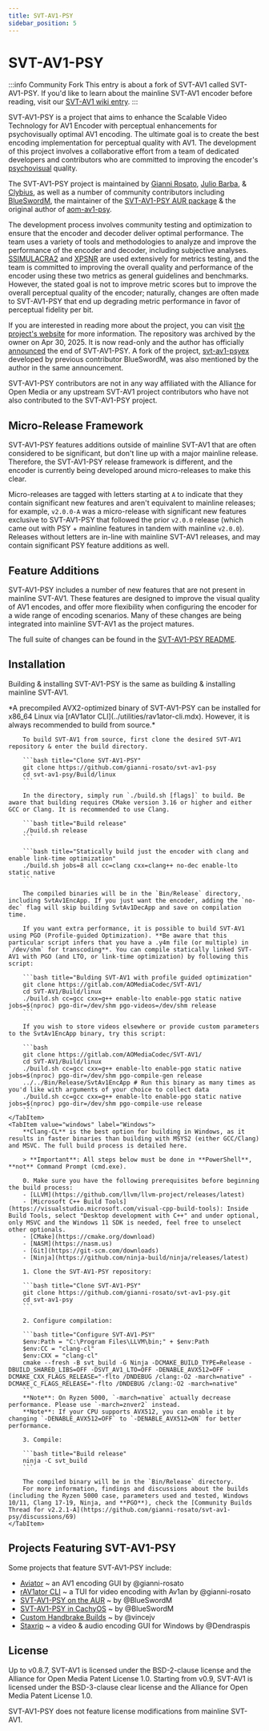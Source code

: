 ```yaml
---
title: SVT-AV1-PSY
sidebar_position: 5
---
```



# SVT-AV1-PSY

:::info Community Fork
This entry is about a fork of SVT-AV1 called SVT-AV1-PSY. If you'd like to learn about the mainline SVT-AV1 encoder before reading, visit our [SVT-AV1 wiki entry](./SVT-AV1.mdx).
:::

SVT-AV1-PSY is a project that aims to enhance the Scalable Video Technology for AV1 Encoder with perceptual enhancements for psychovisually optimal AV1 encoding. The ultimate goal is to create the best encoding implementation for perceptual quality with AV1. The development of this project involves a collaborative effort from a team of dedicated developers and contributors who are committed to improving the encoder's [psychovisual](../introduction/psychovisual.mdx) quality.

The SVT-AV1-PSY project is maintained by [Gianni Rosato](https://github.com/gianni-rosato), [Julio Barba](https://github.com/juliobbv), & [Clybius](https://github.com/Clybius), as well as a number of community contributors including [BlueSwordM](https://github.com/BlueSwordM), the maintainer of the [SVT-AV1-PSY AUR package](https://aur.archlinux.org/packages/svt-av1-psy-git) & the original author of [aom-av1-psy](https://github.com/BlueSwordM/aom-av1-psy).

The development process involves community testing and optimization to ensure that the encoder and decoder deliver optimal performance. The team uses a variety of tools and methodologies to analyze and improve the performance of the encoder and decoder, including subjective analyses. [SSIMULACRA2](../metrics/SSIMULACRA2.mdx) and [XPSNR](../metrics/XPSNR.mdx) are used extensively for metrics testing, and the team is committed to improving the overall quality and performance of the encoder using these two metrics as general guidelines and benchmarks. However, the stated goal is not to improve metric scores but to improve the overall perceptual quality of the encoder; naturally, changes are often made to SVT-AV1-PSY that end up degrading metric performance in favor of perceptual fidelity per bit.

If you are interested in reading more about the project, you can visit [the project's website](https://svt-av1-psy.com/) for more information. The repository was archived by the owner on Apr 30, 2025. It is now read-only and the author has officially [announced](https://github.com/psy-ex/svt-av1-psy/blob/master/README.md) the end of SVT-AV1-PSY. A fork of the project, [svt-av1-psyex](https://github.com/BlueSwordM/svt-av1-psyex) developed by previous contributor BlueSwordM, was also mentioned by the author in the same announcement.

SVT-AV1-PSY contributors are not in any way affiliated with the Alliance for Open Media or any upstream SVT-AV1 project contributors who have not also contributed to the SVT-AV1-PSY project.

## Micro-Release Framework

SVT-AV1-PSY features additions outside of mainline SVT-AV1 that are often considered to be significant, but don't line up with a major mainline release. Therefore, the SVT-AV1-PSY release framework is different, and the encoder is currently being developed around micro-releases to make this clear.

Micro-releases are tagged with letters starting at `A` to indicate that they contain significant new features and aren't equivalent to mainline releases; for example, `v2.0.0-A` was a micro-release with significant new features exclusive to SVT-AV1-PSY that followed the prior `v2.0.0` release (which came out with PSY + mainline features in tandem with mainline `v2.0.0`). Releases without letters are in-line with mainline SVT-AV1 releases, and may contain significant PSY feature additions as well.

## Feature Additions

SVT-AV1-PSY includes a number of new features that are not present in mainline SVT-AV1. These features are designed to improve the visual quality of AV1 encodes, and offer more flexibility when configuring the encoder for a wide range of encoding scenarios. Many of these changes are being integrated into mainline SVT-AV1 as the project matures.

The full suite of changes can be found in the [SVT-AV1-PSY README](https://github.com/gianni-rosato/svt-av1-psy/blob/master/README.md).

## Installation

Building & installing SVT-AV1-PSY is the same as building & installing mainline SVT-AV1.

<Tabs>
    <TabItem value="unixlike" label="Linux & macOS">
        *A precompiled AVX2-optimized binary of SVT-AV1-PSY can be installed for x86_64 Linux via [rAV1ator CLI](../utilities/rav1ator-cli.mdx). However, it is always recommended to build from source.*

        To build SVT-AV1 from source, first clone the desired SVT-AV1 repository & enter the build directory.

        ```bash title="Clone SVT-AV1-PSY"
        git clone https://github.com/gianni-rosato/svt-av1-psy
        cd svt-av1-psy/Build/linux
        ```

        In the directory, simply run `./build.sh [flags]` to build. Be aware that building requires CMake version 3.16 or higher and either GCC or Clang. It is recommended to use Clang.

        ```bash title="Build release"
        ./build.sh release
        ```

        ```bash title="Statically build just the encoder with clang and enable link-time optimization"
        ./build.sh jobs=8 all cc=clang cxx=clang++ no-dec enable-lto static native
        ```

        The compiled binaries will be in the `Bin/Release` directory, including SvtAv1EncApp. If you just want the encoder, adding the `no-dec` flag will skip building SvtAv1DecApp and save on compilation time.

        If you want extra performance, it is possible to build SVT-AV1 using PGO (Profile-guided Optimization). **Be aware that this particular script infers that you have a .y4m file (or multiple) in `/dev/shm` for transcoding**. You can compile statically linked SVT-AV1 with PGO (and LTO, or link-time optimization) by following this script:

        ```bash title="Bulding SVT-AV1 with profile guided optimization"
        git clone https://gitlab.com/AOMediaCodec/SVT-AV1/
        cd SVT-AV1/Build/linux
        ./build.sh cc=gcc cxx=g++ enable-lto enable-pgo static native jobs=$(nproc) pgo-dir=/dev/shm pgo-videos=/dev/shm release
        ```

        If you wish to store videos elsewhere or provide custom parameters to the SvtAv1EncApp binary, try this script:

        ```bash
        git clone https://gitlab.com/AOMediaCodec/SVT-AV1/
        cd SVT-AV1/Build/linux
        ./build.sh cc=gcc cxx=g++ enable-lto enable-pgo static native jobs=$(nproc) pgo-dir=/dev/shm pgo-compile-gen release
        ../../Bin/Release/SvtAv1EncApp # Run this binary as many times as you'd like with arguments of your choice to collect data
        ./build.sh cc=gcc cxx=g++ enable-lto enable-pgo static native jobs=$(nproc) pgo-dir=/dev/shm pgo-compile-use release
        ```
    </TabItem>
    <TabItem value="windows" label="Windows">
        **Clang-CL** is the best option for building in Windows, as it results in faster binaries than building with MSYS2 (either GCC/Clang) and MSVC. The full build process is detailed here.

        > **Important**: All steps below must be done in **PowerShell**, **not** Command Prompt (cmd.exe).

        0. Make sure you have the following prerequisites before beginning the build process:
		- [LLVM](https://github.com/llvm/llvm-project/releases/latest)
		- [Microsoft C++ Build Tools](https://visualstudio.microsoft.com/visual-cpp-build-tools): Inside Build Tools, select "Desktop development with C++" and under optional, only MSVC and the Windows 11 SDK is needed, feel free to unselect other optionals.
		- [CMake](https://cmake.org/download)
		- [NASM](https://nasm.us)
		- [Git](https://git-scm.com/downloads)
		- [Ninja](https://github.com/ninja-build/ninja/releases/latest)

        1. Clone the SVT-AV1-PSY repository:

        ```bash title="Clone SVT-AV1-PSY"
        git clone https://github.com/gianni-rosato/svt-av1-psy.git
        cd svt-av1-psy
        ```

        2. Configure compilation:

        ```bash title="Configure SVT-AV1-PSY"
        $env:Path = "C:\Program Files\LLVM\bin;" + $env:Path
        $env:CC = "clang-cl"
        $env:CXX = "clang-cl"
        cmake --fresh -B svt_build -G Ninja -DCMAKE_BUILD_TYPE=Release -DBUILD_SHARED_LIBS=OFF -DSVT_AV1_LTO=OFF -DENABLE_AVX512=OFF -DCMAKE_CXX_FLAGS_RELEASE="-flto /DNDEBUG /clang:-O2 -march=native" -DCMAKE_C_FLAGS_RELEASE="-flto /DNDEBUG /clang:-O2 -march=native"
        ```
        **Note**: On Ryzen 5000, `-march=native` actually decrease performance. Please use `-march=znver2` instead.
        **Note**: If your CPU supports AVX512, you can enable it by changing `-DENABLE_AVX512=OFF` to `-DENABLE_AVX512=ON` for better performance.

        3. Compile:

        ```bash title="Build release"
        ninja -C svt_build
        ```

        The compiled binary will be in the `Bin/Release` directory.
        For more information, findings and discussions about the builds (including the Ryzen 5000 case, parameters used and tested, Windows 10/11, Clang 17-19, Ninja, and **PGO**), check the [Community Builds Thread for v2.2.1-A](https://github.com/gianni-rosato/svt-av1-psy/discussions/69)
    </TabItem>
</Tabs>

## Projects Featuring SVT-AV1-PSY

Some projects that feature SVT-AV1-PSY include:

- [Aviator](../utilities/Aviator.mdx) ~ an AV1 encoding GUI by @gianni-rosato
- [rAV1ator CLI](../utilities/rav1ator-cli.mdx) ~ a TUI for video encoding with Av1an by @gianni-rosato
- [SVT-AV1-PSY on the AUR](https://aur.archlinux.org/packages/svt-av1-psy-git) ~ by @BlueSwordM
- [SVT-AV1-PSY in CachyOS](https://github.com/CachyOS/CachyOS-PKGBUILDS/pull/144) ~ by @BlueSwordM
- [Custom Handbrake Builds](https://github.com/vincejv/docker-handbrake) ~ by @vincejv
- [Staxrip](https://github.com/staxrip/staxrip) ~ a video & audio encoding GUI for Windows by @Dendraspis

## License

Up to v0.8.7, SVT-AV1 is licensed under the BSD-2-clause license and the
Alliance for Open Media Patent License 1.0. Starting from v0.9, SVT-AV1 is licensed
under the BSD-3-clause clear license and the Alliance for Open Media Patent
License 1.0.

SVT-AV1-PSY does not feature license modifications from mainline SVT-AV1.
